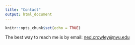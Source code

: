 ---
title: "Contact"
output: html_document
---

```{r setup, include=FALSE}
knitr::opts_chunk$set(echo = TRUE)
```

<link rel="stylesheet" href="styles.css" type="text/css">
<link rel="stylesheet" href="css/academicons.min.css"/>

The best way to reach me is by email: [ned.crowley@nyu.edu](ned.crowley@nyu.edu)